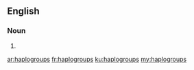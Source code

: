 ==English==

===Noun===
{{head|en}}

# {{plural of|haplogroup}}

[[ar:haplogroups]]
[[fr:haplogroups]]
[[ku:haplogroups]]
[[my:haplogroups]]